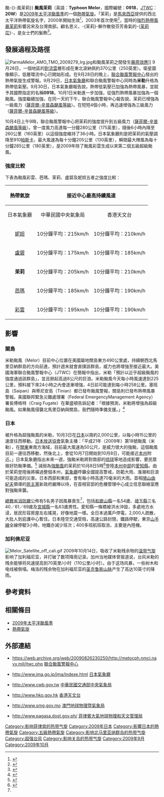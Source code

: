 {{NoteTA
|G1=TyphoonNew
|G2=TyphoonOld
|G3=Weather
|G4=CWBTyphoonOld
|T=zh-cn:超强台风茉莉 (2009年); zh-hant:颱風茉莉 (2009年); zh-hk:超強颱風茉莉 (2009年); zh-tw:強烈颱風米勒 (2009年);zh-mo:颱風米勒 (2009年)
|2=zh-cn:超强台风茉莉; zh-hant:颱風茉莉; zh-hk:超強颱風茉莉; zh-tw:強烈颱風米勒;zh-mo:颱風米勒
|3=zh-hans:台风;zh-hant:颱風;zh-hk:颱風;zh-tw:颱風;zh-mo:颱風;
|4=zh-hans:Typhoon Melor; zh-hant:Typhoon Melor; zh-hk:Super Typhoon Melor; zh-tw:Typhoon Melor; zh-mo:Typhoon Melor
|skin=typhoon
}}
{{About|2009年的颱風茉莉|其他名為茉莉的熱帶氣旋|颱風茉莉{{!}}颱-{}-風茉莉}}
{{颱風基礎資訊
|颱風名稱              = 颱風茉莉
|外文名稱              = Typhoon Melor
|外文語言              = 英文
|代表圖像              = Melor Oct 4 2009 0115Z.jpg
|代表圖像名稱          = 颱風茉莉
|形成日期              = 2009年9月29日
|轉化日期              = 2009年10月9日
|消散日期              = 2009年10月12日
|十分鐘平均風速JMA      = 110|JMA=knot
|十分鐘平均風速CWB      = 58|CWB=m/s
|十分鐘平均風速KMA      = 57|KMA=m/s
|十分鐘平均風速HKO      = 205
|十分鐘平均風速PAGASA   = 205
|二分鐘平均風速         = 65|NMC=m/s
|一分鐘平均風速         = 150|SSHS=knot
|最低氣壓              = 910<!--JMA-->
|瞬間最大陣風          = 285<!--JMA-->
|財產損失              = 11.5亿(2009年[[美元|美元]])
|死傷人數              = {{JPN}}3<ref name="fdma">{{cite news |url=http://www.fdma.go.jp/data/010909131513587154.pdf |title=平成２１年台風第１８号による被害状況等について（第７報） |publisher=[[總務省|總務省]][[日本消防廳|消防廳]] |date=2009-10-13 15:00(UTC+9) |accessdate=2009-10-13 |language=ja }}{{dead link|date=2018年5月 |bot=InternetArchiveBot |fix-attempted=yes }}</ref>
|影響地區              = {{GUM}}<br />{{JPN}}
|備註                  = 
|颱風路徑圖            = Melor 2009 track.png
|風季年份              = 2009
|風季位置              = 太平洋
}}
{{portal phs}}
'''颱風茉莉'''（英語：'''Typhoon Melor'''，國際編號：'''0918'''，[[JTWC|JTWC]]：'''20W'''）是[[2009年太平洋颱風季|2009年太平洋颱風季]]的一個[[熱帶氣旋|熱帶氣旋]]。「茉莉」是[[馬來西亞|馬來西亞]]提供的西北太平洋熱帶氣旋名字，2000年開始生效<ref>{{cite web |url=http://www.hko.gov.hk/informtc/tc2002/tcnamec00.htm |title=2000年至2001年生效的熱帶氣旋名單 |publisher=香港天文台 |accessdate=2009-10-08 |language=zh-hk }}</ref>，2003年首次使用<ref>{{cite web |url=http://www.hko.gov.hk/publica/tc/tc2003/chinese/track0319.htm |title=強烈熱帶風暴茉莉 (0319) |publisher=香港天文台 |accessdate=2009-10-08 |language=zh-hk }}</ref>，當時的[[強烈熱帶風暴茉莉_(2003年)|強烈熱帶風暴茉莉]]影響呂宋及台灣南部。顧名思义，-{茉莉}-解作散發芬芳香氣的-{[[茉莉花|茉莉花]]}-，是女士們的髮飾<ref>{{cite web |url=http://www.hko.gov.hk/informtc/sound/tc_pronunciation2008c.htm#Malaysia |title=熱帶氣旋名稱的意義 |publisher=香港天文台 |accessdate=2009-10-08 |archivedate=2008-12-18 |archiveurl=https://web.archive.org/web/20081218051544/http://www.hko.gov.hk/informtc/sound/tc_pronunciation2008c.htm#Malaysia |deadurl=no |language=zh-hk }}</ref>。

== 發展過程及路徑 ==
{{phs wikify}}
{{NoteUTC+8}}
[[File:ParmaMelor_AMO_TMO_2009279_lrg.jpg|thumb]]和颱風茉莉之間發生[[藤原效應|藤原效應]]]]
9月28日，一個地區的[[對流雲|對流雲]]層形成在東北波納佩約370公里（250英里）。衛星圖像顯示，低層環流中心已開始形成。在9月28日的晚上，[[聯合颱風警報中心|聯合颱風警報中心]]發出的熱帶氣旋生成警報。9月29日，[[日本氣象廳|日本氣象廳]]和聯合颱風警報中心同時為'''米勒'''升格為熱帶低氣壓。9月30日，日本氣象廳報告說，熱帶低氣壓已加強為熱帶風暴，並賦予其國際指定的名稱'''0918'''。10月1日米勒進一步加強，從強烈熱帶風暴加強為一個颱風。強度繼續加強，在同一天的下午，聯合颱風警報中心報告說，茉莉已增強為一級風力（[[薩菲爾-辛普森颶風等級|薩菲爾-辛普森颶風等級]]）。在短短4個小時，再迅速增強為三級風力（[[薩菲爾-辛普森颶風等級|薩菲爾-辛普森颶風等級]]）。

10月4日上午9時，聯合颱風警報中心把茉莉的強度提升到五級風力（[[薩菲爾-辛普森颶風等級|薩菲爾-辛普森颶風等級]]）。曾一度風力高達每一分鐘280公里（175英里），隨後6小時內降至260公里（160英里）以這個強度維持了36小時。日本氣象廳則是把茉莉的氣壓調降至910[[帕斯卡|帕斯卡]]，最大風速為每十分鐘205公里（130英里），瞬間最大陣風為每十分鐘285公里（180英里），是2009年除了颱風彩雲生成以來第二個五級超級颱風。

=== 強度比較 ===
下表為颱風彩雲、芭瑪、茉莉、盧碧及妮妲五者之強度比較：
{| class="wikitable sortable"
|-
! align="center" rowspan="2" | 熱帶氣旋
! align="center" colspan="6" | 接近中心最高持續風速
! align="center" rowspan="2" | 德沃夏克分析法<br>「T指數」
|-
! 日本氣象廳
! 中華民國中央氣象局
! 香港天文台
! 菲律賓大氣地球物理和天文管理局
! 中國中央氣象台
! 聯合颱風警報中心
|-
|[[颱風妮妲_(2009年)|妮妲]]||10分鐘平均：215km/h||10分鐘平均：210km/h||10分鐘平均：210km/h||未進入其責任範圍||2分鐘平均：250km/h||1分鐘平均：285km/h||T7.5
|-
|[[颱風盧碧_(2009年)|盧碧]]||10分鐘平均：175km/h||10分鐘平均：185km/h||10分鐘平均：205km/h||10分鐘平均：185km/h||2分鐘平均：215km/h||1分鐘平均：260km/h||T7.0
|-
|'''茉莉'''||10分鐘平均：205km/h||10分鐘平均：210km/h||10分鐘平均：205km/h||未進入其責任範圍||2分鐘平均：235km/h||1分鐘平均：280km/h||T7.3
|-
|[[颱風芭瑪_(2009年)|芭瑪]]||10分鐘平均：185km/h||10分鐘平均：190km/h||10分鐘平均：195km/h||10分鐘平均：195km/h||2分鐘平均：200km/h||1分鐘平均：250km/h||T6.5
|-
|[[颱風彩雲_(2009年)|彩雲]]||10分鐘平均：195km/h||10分鐘平均：190km/h||10分鐘平均：210km/h||未進入其責任範圍||2分鐘平均：235km/h||1分鐘平均：260km/h||T6.9
|}

== 影響 ==
{{Note24hUTC+8}}
=== 關島 ===
米勒颱風（Melor）目前中心位置在美國屬地關島東方490公里處，持續朝西北馬里亞納群島的方向前進，預計週末就會直撲該群島，威力也將增強至接近最大。美國海軍聯合颱風警報中心（JTWC）在簡報中指出，米勒「預計以近乎超級颱風的強度通過該群島」，並且掀起高過8公尺的巨浪。米勒颱風今天每小時風速達到225公里，預料接下來24小時之內會逐漸增強，4日前可能達到每小時258公里。塞班島（Saipan）與蒂尼安島（Tinian）都已發布颱風警報，關島則已發布熱帶風暴警報。美國聯邦緊急災難處理署（Federal EmergencyManagement Agency）署長傅格特（Craig Fugate）在華盛頓告訴記者：「根據預測，米勒將增強為超級颱風。如果颱風侵襲北馬里亞納與關島，我們隨時準備支援。」<ref>{{cite web|language=zh-tw|url=http://tw.news.yahoo.com/article/url/d/a/091003/19/1s9kk.html|title=強颱米勒逼近關島 恐增強為超級颱風|publisher=[[法新社|法新社]]|date=2009-10-03|accessdate=2009-10-03}}{{dead link|date=2018年5月 |bot=InternetArchiveBot |fix-attempted=yes }}</ref>
=== 日本 ===
被升格為超強颱風的米勒，10月3日在[[日本|日本]]以南約2,000公里，以每小時15公里的速度往西移動。[[日本放送協會|日本放送協會]]氣象主播：「平成21年（2009年）第18號颱風（米勒），在[[关东地方|關東]]東南方海域，目前最大風速為50公尺，是威力很大的強颱，這個颱風目前一邊往西移動，然後北上，會從10月7日開始到10月8日，可能接近[[本州|本州]]附近。」日本氣象廳指出未來一週，強颱米勒將對南部的[[琉球|琉球]]等地造成影響，要民眾做好防颱準備。<ref>{{cite web|language=zh-tw|url=http://tw.news.yahoo.com/article/url/d/a/091003/8/1s98t.html|title=米勒颱風　NHK：7日接近本州地區|publisher=[[Yahoo!奇摩新聞|Yahoo!奇摩新聞]]|date=2009-10-03|accessdate=2009-10-03}}{{dead link|date=2018年5月 |bot=InternetArchiveBot |fix-attempted=yes }}</ref>
減弱為[[強颱風|強颱風]]的茉莉於10月8日5時<ref>{{cite news|language=zh-hant|url=http://www.rthk.org.hk/rthk/news/expressnews/news.htm?expressnews&20091008&55&617724|title=茉莉登陸日本 料將橫過本州|publisher=[[香港電台|香港電台]]|date=2009-10-08 05:35(UTC+8)|accessdate=2009-10-08}}</ref>登陸[[本州|本州]][[中部地方|中部]]的[[愛知縣|愛知縣]]，由於茉莉登陸後將橫過整個本州，[[日本氣象廳|氣象廳]]呼籲全國提高警戒，防範大雨、漲潮和巨浪可能造成的災害。日本西部和東部，會有每小時高達70毫米的大雨。首相[[鳩山由紀夫|鳩山由紀夫]]領導的[[民主黨_(日本)|民主黨]]新政府嚴陣以待，在首相官邸的危機管理中心成立信息聯絡室應對強颱來襲。

[[總務省|總務省]][[日本消防廳|消防廳]]公佈有5名男子因風暴喪生<ref name="fdma"/>，包括[[和歌山縣|和歌山縣]]一名54歲、[[埼玉縣|埼玉縣]]三名40／61／69歲及[[宮城縣|宮城縣]]一名63歲男性。愛知縣一條橋被洪水沖毀，多處地方水浸，居民形容房屋左右搖晃，好像地震一樣。全日本過萬戶停電，2,000人疏散，大批人到庇護中心暫住。日本陸空交通受阻，高速公路封閉，鐵路停駛，東京[[山手線|山手線]]全線停駛3小時，地鐵亦減少班次；400多班航班取消，主要是內陸機。

===加利佛尼亚===
[[File:Melor_Satellite_off_cali.gif|thumb]]
2009年10月14日，吸收了米勒残余物的[[温带气旋|温带气旋]]影响了加利福尼亚，并打破了数项降雨记录。加州当地媒体曾报道说，台风米勒的残余能够将风速提高到70英里/小时（110公里/小时）。由于这场风暴，一些树木和电线被倒塌。梅洛的残余物在加利福尼亚的[[圣克鲁斯山脉|圣克鲁斯山脉]]产生了高达10英寸的降雨。

== 參考資料 ==
{{reflist}}

== 相關條目 ==
* [[2009年太平洋颱風季|2009年太平洋颱風季]]
* [[熱帶氣旋|熱帶氣旋]]

== 外部連結 ==
* {{en}}https://web.archive.org/web/20090826230250/http://metocph.nmci.navy.mil/jtwc.php [[聯合颱風警報中心|聯合颱風警報中心]]
* {{en}}http://www.jma.go.jp/jma/indexe.html [[日本氣象廳|日本氣象廳]]
* {{zh-tw}}http://www.cwb.gov.tw {{Wayback|url=http://www.cwb.gov.tw/ |date=20181025071210 }} [[中華民國交通部|中華民國交通部]][[中央氣象局|中央氣象局]]
* {{zh}}http://www.hko.gov.hk {{Wayback|url=http://www.hko.gov.hk/ |date=20110224003313 }} [[香港天文台|香港天文台]]
* {{zh-hant}}http://www.smg.gov.mo {{Wayback|url=http://www.smg.gov.mo/ |date=20140517030343 }} [[澳門地球物理暨氣象局|澳門地球物理暨氣象局]]
* {{en}}http://www.pagasa.dost.gov.ph/ {{Wayback|url=http://www.pagasa.dost.gov.ph/ |date=20081216234000 }} [[菲律賓大氣地球物理和天文管理局|菲律賓大氣地球物理和天文管理局]]

{{2009 Pacific typhoon season buttons}}

[[Category:影响菲律宾的热带气旋|Category:影响菲律宾的热带气旋]]
[[Category:2009年日本|Category:2009年日本]]
[[Category:影響日本的熱帶氣旋|Category:影響日本的熱帶氣旋]]
[[Category:五級熱帶氣旋|Category:五級熱帶氣旋]]
[[Category:影响北马里亚纳群岛的热带气旋|Category:影响北马里亚纳群岛的热带气旋]]
[[Category:超强台风|Category:超强台风]]
[[Category:影响关岛的热带气旋|Category:影响关岛的热带气旋]]
[[Category:2009年9月|Category:2009年9月]]
[[Category:2009年10月|Category:2009年10月]]